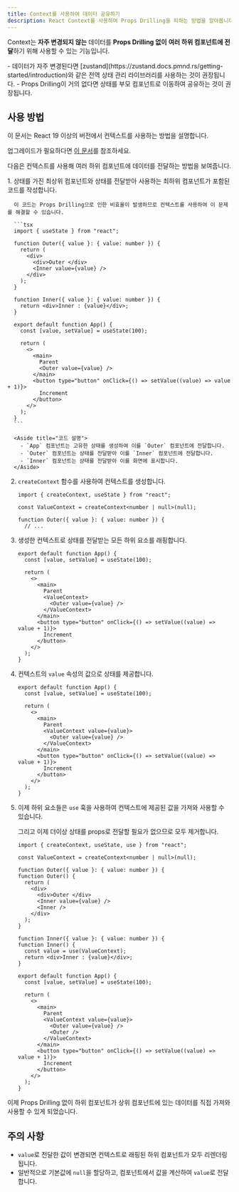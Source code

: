 ```yaml
---
title: Context를 사용하여 데이터 공유하기
description: React Context를 사용하여 Props Drilling을 피하는 방법을 알아봅니다.
---
```


Context는 **자주 변경되지 않는** 데이터를 **Props Drilling 없이** **여러 하위 컴포넌트에 전달**하기 위해 사용할 수 있는 기능입니다.


<Aside type="tip">
- 데이터가 자주 변경된다면 [zustand](https://zustand.docs.pmnd.rs/getting-started/introduction)와 같은 전역 상태 관리 라이브러리를 사용하는 것이 권장됩니다.
- Props Drilling이 거의 없다면 상태를 부모 컴포넌트로 이동하여 공유하는 것이 권장됩니다.
</Aside>

## 사용 방법

<Aside type="caution">
이 문서는 React 19 이상의 버전에서 컨텍스트를 사용하는 방법을 설명합니다.

업그레이드가 필요하다면 [이 문서](https://react.dev/blog/2024/04/25/react-19-upgrade-guide)를 참조하세요.
</Aside>

다음은 컨텍스트를 사용해 여러 하위 컴포넌트에 데이터를 전달하는 방법을 보여줍니다.

<Steps>
  1. 상태를 가진 최상위 컴포넌트와 상태를 전달받아 사용하는 최하위 컴포넌트가 포함된 코드를 작성합니다.

      이 코드는 Props Drilling으로 인한 비효율이 발생하므로 컨텍스트를 사용하여 이 문제를 해결할 수 있습니다.

      ```tsx
      import { useState } from "react";

      function Outer({ value }: { value: number }) {
        return (
          <div>
            <div>Outer </div>
            <Inner value={value} />
          </div>
        );
      }

      function Inner({ value }: { value: number }) {
        return <div>Inner : {value}</div>;
      }

      export default function App() {
        const [value, setValue] = useState(100);

        return (
          <>
            <main>
              Parent
              <Outer value={value} />
            </main>
            <button type="button" onClick={() => setValue((value) => value + 1)}>
              Increment
            </button>
          </>
        );
      }
      ```

      <Aside title="코드 설명">
        - `App` 컴포넌트는 고유한 상태를 생성하여 이를 `Outer` 컴포넌트에 전달합니다.
        - `Outer` 컴포넌트는 상태를 전달받아 이를 `Inner` 컴포넌트에 전달합니다.
        - `Inner` 컴포넌트는 상태를 전달받아 이를 화면에 표시합니다.
      </Aside>

  2. `createContext` 함수를 사용하여 컨텍스트를 생성합니다.

      ```tsx ins={3} "createContext"
      import { createContext, useState } from "react";

      const ValueContext = createContext<number | null>(null);

      function Outer({ value }: { value: number }) {
        // ...
      ```

  3. 생성한 컨텍스트로 상태를 전달받는 모든 하위 요소를 래핑합니다.

      ```tsx collapse={1-7, 11-17} ins={8, 10}
      export default function App() {
        const [value, setValue] = useState(100);

        return (
          <>
            <main>
              Parent
              <ValueContext>
                <Outer value={value} />
              </ValueContext>
            </main>
            <button type="button" onClick={() => setValue((value) => value + 1)}>
              Increment
            </button>
          </>
        );
      }
      ```
  4. 컨텍스트의 `value` 속성의 값으로 상태를 제공합니다.

      ```tsx {8} collapse={1-7, 11-17}
      export default function App() {
        const [value, setValue] = useState(100);

        return (
          <>
            <main>
              Parent
              <ValueContext value={value}>
                <Outer value={value} />
              </ValueContext>
            </main>
            <button type="button" onClick={() => setValue((value) => value + 1)}>
              Increment
            </button>
          </>
        );
      }
      ```
  5. 이제 하위 요소들은 `use` 훅을 사용하여 컨텍스트에 제공된 값을 가져와 사용할 수 있습니다.

     그리고 이제 더이상 상태를 props로 전달할 필요가 없으므로 모두 제거합니다.

      ```tsx del={5, 10, 16, 30} ins={6, 11, 17-18, 31} " use " collapse={19-29, 32-39}
      import { createContext, useState, use } from "react";

      const ValueContext = createContext<number | null>(null);

      function Outer({ value }: { value: number }) {
      function Outer() {
        return (
          <div>
            <div>Outer </div>
            <Inner value={value} />
            <Inner />
          </div>
        );
      }

      function Inner({ value }: { value: number }) {
      function Inner() {
        const value = use(ValueContext);
        return <div>Inner : {value}</div>;
      }

      export default function App() {
        const [value, setValue] = useState(100);

        return (
          <>
            <main>
              Parent
              <ValueContext value={value}>
                <Outer value={value} />
                <Outer />
              </ValueContext>
            </main>
            <button type="button" onClick={() => setValue((value) => value + 1)}>
              Increment
            </button>
          </>
        );
      }
      ```
</Steps>

이제 Props Drilling 없이 하위 컴포넌트가 상위 컴포넌트에 있는 데이터를 직접 가져와 사용할 수 있게 되었습니다.

## 주의 사항

- `value`로 전달한 값이 변경되면 컨텍스트로 래핑된 하위 컴포넌트가 모두 리렌더링됩니다.
- 일반적으로 기본값에 `null`을 할당하고, 컴포넌트에서 값을 계산하여 `value`로 전달합니다.
